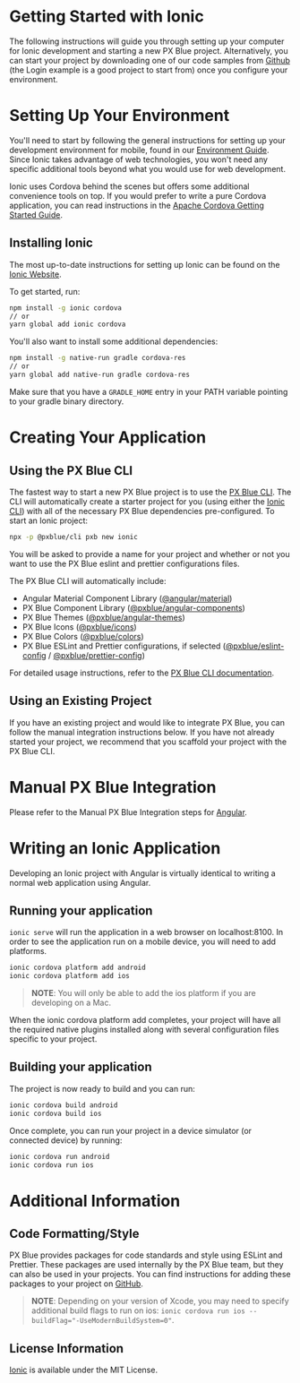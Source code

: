 
# Getting Started with Ionic

The following instructions will guide you through setting up your computer for Ionic development and starting a new PX Blue project. Alternatively, you can start your project by downloading one of our code samples from [Github](https://github.com/pxblue) (the Login example is a good project to start from) once you configure your environment.

<Divider />

# Setting Up Your Environment

You'll need to start by following the general instructions for setting up your development environment for mobile, found in our [Environment Guide](/development/environment). Since Ionic takes advantage of web technologies, you won't need any specific additional tools beyond what you would use for web development.

Ionic uses Cordova behind the scenes but offers some additional convenience tools on top. If you would prefer to write a pure Cordova application, you can read instructions in the [Apache Cordova Getting Started Guide](/development/frameworks-mobile/cordova).

## Installing Ionic

The most up-to-date instructions for setting up Ionic can be found on the [Ionic Website](https://ionicframework.com/docs/installation/cli).

To get started, run:

```sh
npm install -g ionic cordova
// or
yarn global add ionic cordova
```

You'll also want to install some additional dependencies:

```sh
npm install -g native-run gradle cordova-res
// or
yarn global add native-run gradle cordova-res
```

Make sure that you have a `GRADLE_HOME` entry in your PATH variable pointing to your gradle binary directory.

<Divider />

# Creating Your Application

## Using the PX Blue CLI

The fastest way to start a new PX Blue project is to use the [PX Blue CLI](/development/cli). The CLI will automatically create a starter project for you (using either the [Ionic CLI](https://ionicframework.com/docs/cli)) with all of the necessary PX Blue dependencies pre-configured. To start an Ionic project:

```sh
npx -p @pxblue/cli pxb new ionic
```

You will be asked to provide a name for your project and whether or not you want to use the PX Blue eslint and prettier configurations files.

The PX Blue CLI will automatically include:

-   Angular Material Component Library ([@angular/material](https://www.npmjs.com/package/@angular/material))
-   PX Blue Component Library ([@pxblue/angular-components](https://www.npmjs.com/package/@pxblue/angular-components))
-   PX Blue Themes ([@pxblue/angular-themes](https://www.npmjs.com/package/@pxblue/angular-themes))
-   PX Blue Icons ([@pxblue/icons](https://www.npmjs.com/package/@pxblue/icons))
-   PX Blue Colors ([@pxblue/colors](https://www.npmjs.com/package/@pxblue/colors))
-   PX Blue ESLint and Prettier configurations, if selected ([@pxblue/eslint-config](https://www.npmjs.com/package/@pxblue/eslint-config) / [@pxblue/prettier-config](https://www.npmjs.com/package/@pxblue/prettier-config))

For detailed usage instructions, refer to the [PX Blue CLI documentation](https://www.npmjs.com/package/@pxblue/cli).

## Using an Existing Project

If you have an existing project and would like to integrate PX Blue, you can follow the manual integration instructions below. If you have not already started your project, we recommend that you scaffold your project with the PX Blue CLI.

<Divider />

# Manual PX Blue Integration

Please refer to the Manual PX Blue Integration steps for [Angular](/development/frameworks-web/angular).

<Divider />

# Writing an Ionic Application

Developing an Ionic project with Angular is virtually identical to writing a normal web application using Angular.

## Running your application

`ionic serve` will run the application in a web browser on localhost:8100. In order to see the application run on a mobile device, you will need to add platforms.

```sh
ionic cordova platform add android
ionic cordova platform add ios
```

> **NOTE**: You will only be able to add the ios platform if you are developing on a Mac.

When the ionic cordova platform add completes, your project will have all the required native plugins installed along with several configuration files specific to your project.

## Building your application

The project is now ready to build and you can run:

```sh
ionic cordova build android
ionic cordova build ios
```

Once complete, you can run your project in a device simulator (or connected device) by running:

```sh
ionic cordova run android
ionic cordova run ios
```

<Divider />

# Additional Information

## Code Formatting/Style

PX Blue provides packages for code standards and style using ESLint and Prettier. These packages are used internally by the PX Blue team, but they can also be used in your projects. You can find instructions for adding these packages to your project on [GitHub](https://github.com/pxblue/code-standards).

> **NOTE**: Depending on your version of Xcode, you may need to specify additional build flags to run on ios: `ionic cordova run ios --buildFlag="-UseModernBuildSystem=0"`.

## License Information

[Ionic](https://ionicframework.com/docs/intro#license) is available under the MIT License.
